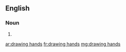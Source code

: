 ==English==

===Noun===
{{head|en|plural|head=[[drawing]] [[hands]]}}

# {{plural of|drawing hand|lang=en|nocat=1}}

[[ar:drawing hands]]
[[fr:drawing hands]]
[[mg:drawing hands]]